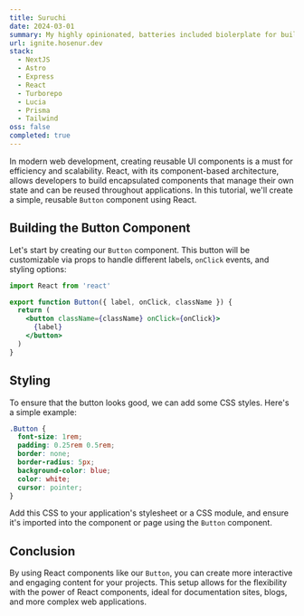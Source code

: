```yaml
---
title: Suruchi
date: 2024-03-01
summary: My highly opinionated, batteries included biolerplate for building apps.
url: ignite.hosenur.dev
stack:
  - NextJS
  - Astro
  - Express
  - React
  - Turborepo
  - Lucia
  - Prisma
  - Tailwind
oss: false
completed: true
---
```


In modern web development, creating reusable UI components is a must for efficiency and scalability. React, with its component-based architecture, allows developers to build encapsulated components that manage their own state and can be reused throughout applications. In this tutorial, we'll create a simple, reusable `Button` component using React.

## Building the Button Component

Let's start by creating our `Button` component. This button will be customizable via props to handle different labels, `onClick` events, and styling options:

```jsx filename="Button.tsx"
import React from 'react'

export function Button({ label, onClick, className }) {
  return (
    <button className={className} onClick={onClick}>
      {label}
    </button>
  )
}
```

## Styling

To ensure that the button looks good, we can add some CSS styles. Here's a simple example:

```css
.Button {
  font-size: 1rem;
  padding: 0.25rem 0.5rem;
  border: none;
  border-radius: 5px;
  background-color: blue;
  color: white;
  cursor: pointer;
}
```

Add this CSS to your application's stylesheet or a CSS module, and ensure it's imported into the component or page using the `Button` component.

## Conclusion

By using React components like our `Button`, you can create more interactive and engaging content for your projects. This setup allows for the flexibility with the power of React components, ideal for documentation sites, blogs, and more complex web applications.